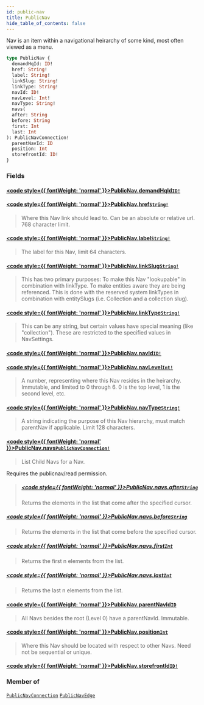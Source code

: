 ```yaml
---
id: public-nav
title: PublicNav
hide_table_of_contents: false
---
```








Nav is an item within a navigational heirarchy of some kind, most often viewed as a menu.

```graphql
type PublicNav {
  demandHqId: ID!
  href: String!
  label: String!
  linkSlug: String!
  linkType: String!
  navId: ID!
  navLevel: Int!
  navType: String!
  navs(
  after: String
  before: String
  first: Int
  last: Int
): PublicNavConnection!
  parentNavId: ID
  position: Int
  storefrontId: ID!
}
```


### Fields

#### [<code style={{ fontWeight: 'normal' }}>PublicNav.<b>demandHqId</b></code>](#)<Bullet />[`ID!`](/demand/api/graphql-storefront/reference/scalars/id) <Badge class="secondary" text="non-null"/> <Badge class="secondary" text="scalar"/>
> 
> 

#### [<code style={{ fontWeight: 'normal' }}>PublicNav.<b>href</b></code>](#)<Bullet />[`String!`](/demand/api/graphql-storefront/reference/scalars/string) <Badge class="secondary" text="non-null"/> <Badge class="secondary" text="scalar"/>
> Where this Nav link should lead to. Can be an absolute or relative url. 768 character limit.
> 

#### [<code style={{ fontWeight: 'normal' }}>PublicNav.<b>label</b></code>](#)<Bullet />[`String!`](/demand/api/graphql-storefront/reference/scalars/string) <Badge class="secondary" text="non-null"/> <Badge class="secondary" text="scalar"/>
> The label for this Nav, limit 64 characters.
> 

#### [<code style={{ fontWeight: 'normal' }}>PublicNav.<b>linkSlug</b></code>](#)<Bullet />[`String!`](/demand/api/graphql-storefront/reference/scalars/string) <Badge class="secondary" text="non-null"/> <Badge class="secondary" text="scalar"/>
> This has two primary purposes:
To make this Nav "lookupable" in combination with linkType.
To make entities aware they are being referenced. This is done with the
reserved system linkTypes in combination with entitySlugs (i.e. Collection and
a collection slug).
> 

#### [<code style={{ fontWeight: 'normal' }}>PublicNav.<b>linkType</b></code>](#)<Bullet />[`String!`](/demand/api/graphql-storefront/reference/scalars/string) <Badge class="secondary" text="non-null"/> <Badge class="secondary" text="scalar"/>
> This can be any string, but certain values have special meaning (like "collection").
These are restricted to the specified values in NavSettings.
> 

#### [<code style={{ fontWeight: 'normal' }}>PublicNav.<b>navId</b></code>](#)<Bullet />[`ID!`](/demand/api/graphql-storefront/reference/scalars/id) <Badge class="secondary" text="non-null"/> <Badge class="secondary" text="scalar"/>
> 
> 

#### [<code style={{ fontWeight: 'normal' }}>PublicNav.<b>navLevel</b></code>](#)<Bullet />[`Int!`](/demand/api/graphql-storefront/reference/scalars/int) <Badge class="secondary" text="non-null"/> <Badge class="secondary" text="scalar"/>
> A number, representing where this Nav resides in the heirarchy. Immutable, and
limited to 0 through 6. 0 is the top level, 1 is the second level, etc.
> 

#### [<code style={{ fontWeight: 'normal' }}>PublicNav.<b>navType</b></code>](#)<Bullet />[`String!`](/demand/api/graphql-storefront/reference/scalars/string) <Badge class="secondary" text="non-null"/> <Badge class="secondary" text="scalar"/>
> A string indicating the purpose of this Nav hierarchy, must match parentNav if applicable. Limit 128 characters.
> 

#### [<code style={{ fontWeight: 'normal' }}>PublicNav.<b>navs</b></code>](#)<Bullet />[`PublicNavConnection!`](/demand/api/graphql-storefront/reference/objects/public-nav-connection) <Badge class="secondary" text="non-null"/> <Badge class="secondary" text="object"/>
> List Child Navs for a Nav.
            
Requires the publicnav/read permission.
> ##### [<code style={{ fontWeight: 'normal' }}>PublicNav.navs.<b>after</b></code>](#)<Bullet />[`String`](/demand/api/graphql-storefront/reference/scalars/string) <Badge class="secondary" text="scalar"/>
> Returns the elements in the list that come after the specified cursor.
> 

##### [<code style={{ fontWeight: 'normal' }}>PublicNav.navs.<b>before</b></code>](#)<Bullet />[`String`](/demand/api/graphql-storefront/reference/scalars/string) <Badge class="secondary" text="scalar"/>
> Returns the elements in the list that come before the specified cursor.
> 

##### [<code style={{ fontWeight: 'normal' }}>PublicNav.navs.<b>first</b></code>](#)<Bullet />[`Int`](/demand/api/graphql-storefront/reference/scalars/int) <Badge class="secondary" text="scalar"/>
> Returns the first n elements from the list.
> 

##### [<code style={{ fontWeight: 'normal' }}>PublicNav.navs.<b>last</b></code>](#)<Bullet />[`Int`](/demand/api/graphql-storefront/reference/scalars/int) <Badge class="secondary" text="scalar"/>
> Returns the last n elements from the list.
> 

#### [<code style={{ fontWeight: 'normal' }}>PublicNav.<b>parentNavId</b></code>](#)<Bullet />[`ID`](/demand/api/graphql-storefront/reference/scalars/id) <Badge class="secondary" text="scalar"/>
> All Navs besides the root (Level 0) have a parentNavId. Immutable.
> 

#### [<code style={{ fontWeight: 'normal' }}>PublicNav.<b>position</b></code>](#)<Bullet />[`Int`](/demand/api/graphql-storefront/reference/scalars/int) <Badge class="secondary" text="scalar"/>
> Where this Nav should be located with respect to other Navs. Need not be sequential or unique.
> 

#### [<code style={{ fontWeight: 'normal' }}>PublicNav.<b>storefrontId</b></code>](#)<Bullet />[`ID!`](/demand/api/graphql-storefront/reference/scalars/id) <Badge class="secondary" text="non-null"/> <Badge class="secondary" text="scalar"/>
> 
> 



### Member of

[`PublicNavConnection`](/demand/api/graphql-storefront/reference/objects/public-nav-connection)  <Badge class="secondary" text="object"/><Bullet />[`PublicNavEdge`](/demand/api/graphql-storefront/reference/objects/public-nav-edge)  <Badge class="secondary" text="object"/>



